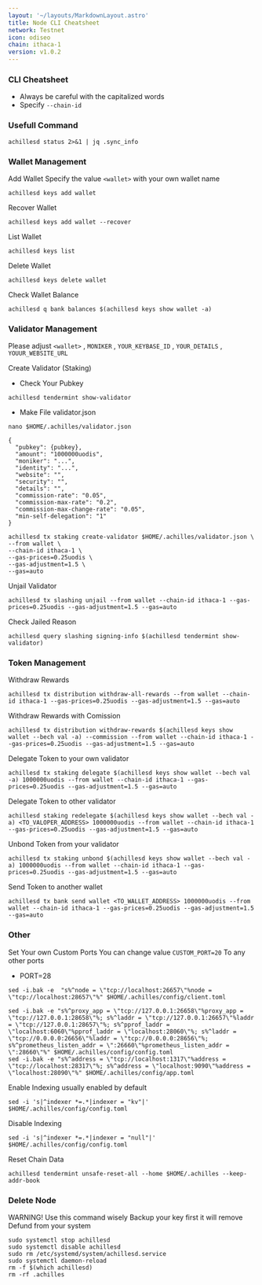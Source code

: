 ```yaml
---
layout: '~/layouts/MarkdownLayout.astro'
title: Node CLI Cheatsheet
network: Testnet
icon: odiseo
chain: ithaca-1
version: v1.0.2
---
```


### CLI Cheatsheet

- Always be careful with the capitalized words
- Specify `--chain-id`

### Usefull Command
```
achillesd status 2>&1 | jq .sync_info
```

### Wallet Management

Add Wallet
Specify the value `<wallet>` with your own wallet name

```
achillesd keys add wallet
```

Recover Wallet
```
achillesd keys add wallet --recover
```

List Wallet
```
achillesd keys list
```

Delete Wallet
```
achillesd keys delete wallet
```

Check Wallet Balance
```
achillesd q bank balances $(achillesd keys show wallet -a)
```

### Validator Management

Please adjust `<wallet>` , `MONIKER` , `YOUR_KEYBASE_ID` , `YOUR_DETAILS` , `YOUUR_WEBSITE_URL`

Create Validator (Staking)
- Check Your Pubkey
```
achillesd tendermint show-validator
```
- Make File validator.json
```
nano $HOME/.achilles/validator.json
```
```
{
  "pubkey": {pubkey},
  "amount": "1000000uodis",
  "moniker": "...",
  "identity": "...",
  "website": "",
  "security": "",
  "details": "",
  "commission-rate": "0.05",
  "commission-max-rate": "0.2",
  "commission-max-change-rate": "0.05",
  "min-self-delegation": "1"
}
```
```
achillesd tx staking create-validator $HOME/.achilles/validator.json \
--from wallet \
--chain-id ithaca-1 \
--gas-prices=0.25uodis \
--gas-adjustment=1.5 \
--gas=auto
```

Unjail Validator
```
achillesd tx slashing unjail --from wallet --chain-id ithaca-1 --gas-prices=0.25uodis --gas-adjustment=1.5 --gas=auto
```

Check Jailed Reason
```
achillesd query slashing signing-info $(achillesd tendermint show-validator)
```

### Token Management

Withdraw Rewards
```
achillesd tx distribution withdraw-all-rewards --from wallet --chain-id ithaca-1 --gas-prices=0.25uodis --gas-adjustment=1.5 --gas=auto
```

Withdraw Rewards with Comission
```
achillesd tx distribution withdraw-rewards $(achillesd keys show wallet --bech val -a) --commission --from wallet --chain-id ithaca-1 --gas-prices=0.25uodis --gas-adjustment=1.5 --gas=auto
```

Delegate Token to your own validator
```
achillesd tx staking delegate $(achillesd keys show wallet --bech val -a) 1000000uodis --from wallet --chain-id ithaca-1 --gas-prices=0.25uodis --gas-adjustment=1.5 --gas=auto
```

Delegate Token to other validator
```
achillesd staking redelegate $(achillesd keys show wallet --bech val -a) <TO_VALOPER_ADDRESS> 1000000uodis --from wallet --chain-id ithaca-1 --gas-prices=0.25uodis --gas-adjustment=1.5 --gas=auto
```

Unbond Token from your validator
```
achillesd tx staking unbond $(achillesd keys show wallet --bech val -a) 1000000uodis --from wallet --chain-id ithaca-1 --gas-prices=0.25uodis --gas-adjustment=1.5 --gas=auto
```

Send Token to another wallet
```
achillesd tx bank send wallet <TO_WALLET_ADDRESS> 1000000uodis --from wallet --chain-id ithaca-1 --gas-prices=0.25uodis --gas-adjustment=1.5 --gas=auto
```

### Other

Set Your own Custom Ports
You can change value `CUSTOM_PORT=20` To any other ports

- PORT=28

```
sed -i.bak -e  "s%^node = \"tcp://localhost:26657\"%node = \"tcp://localhost:28657\"%" $HOME/.achilles/config/client.toml
```
```
sed -i.bak -e "s%^proxy_app = \"tcp://127.0.0.1:26658\"%proxy_app = \"tcp://127.0.0.1:28658\"%; s%^laddr = \"tcp://127.0.0.1:26657\"%laddr = \"tcp://127.0.0.1:28657\"%; s%^pprof_laddr = \"localhost:6060\"%pprof_laddr = \"localhost:28060\"%; s%^laddr = \"tcp://0.0.0.0:26656\"%laddr = \"tcp://0.0.0.0:28656\"%; s%^prometheus_listen_addr = \":26660\"%prometheus_listen_addr = \":28660\"%" $HOME/.achilles/config/config.toml
sed -i.bak -e "s%^address = \"tcp://localhost:1317\"%address = \"tcp://localhost:28317\"%; s%^address = \"localhost:9090\"%address = \"localhost:28090\"%" $HOME/.achilles/config/app.toml
```

Enable Indexing usually enabled by default
```
sed -i 's|^indexer *=.*|indexer = "kv"|' $HOME/.achilles/config/config.toml
```

Disable Indexing
```
sed -i 's|^indexer *=.*|indexer = "null"|' $HOME/.achilles/config/config.toml
```

Reset Chain Data
```
achillesd tendermint unsafe-reset-all --home $HOME/.achilles --keep-addr-book
```

### Delete Node

WARNING! Use this command wisely 
Backup your key first it will remove Defund from your system

```
sudo systemctl stop achillesd
sudo systemctl disable achillesd
sudo rm /etc/systemd/system/achillesd.service
sudo systemctl daemon-reload
rm -f $(which achillesd)
rm -rf .achilles
```
